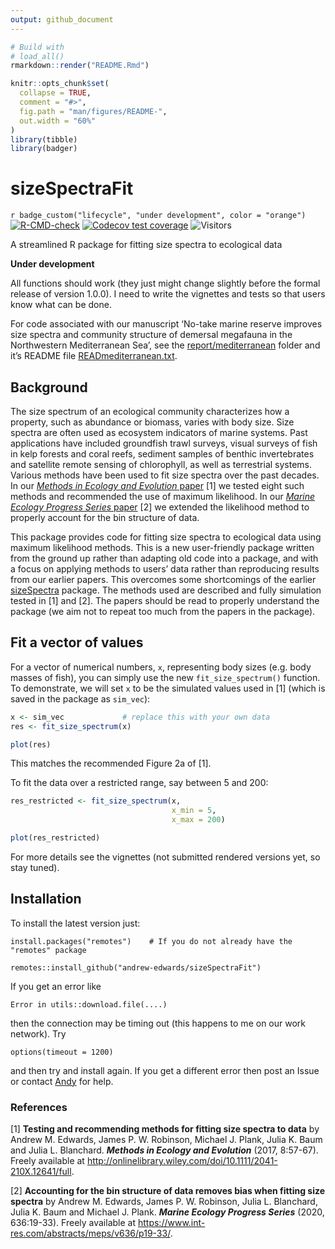 ```yaml
---
output: github_document
---
```


<!-- README.md is generated from README.Rmd. Please edit that file. -->

```r
# Build with
# load_all()
rmarkdown::render("README.Rmd")
```
<!-- which builds the .html that can be viewed locally (but isn't pushed to GitHub;
GitHub uses README.md to make the page you see on GitHub). See pacea if want to
save figures.
-->

```r
knitr::opts_chunk$set(
  collapse = TRUE,
  comment = "#>",
  fig.path = "man/figures/README-",
  out.width = "60%"
)
library(tibble)
library(badger)
```

# sizeSpectraFit

<!-- badges: start -->
<!-- `r badge_lifecycle("under development", "orange")` connection timed out, -->
<!-- 17/9/25, but extracting what's needed here, just does not link to a website-->
`r badge_custom("lifecycle", "under development", color = "orange")`
[![R-CMD-check](https://github.com/andrew-edwards/sizeSpectraFit/actions/workflows/R-CMD-check.yaml/badge.svg)](https://github.com/andrew-edwards/sizeSpectraFit/actions/workflows/R-CMD-check.yaml)
[![Codecov test coverage](https://codecov.io/gh/andrew-edwards/sizeSpectraFit/branch/main/graph/badge.svg)](https://app.codecov.io/gh/andrew-edwards/sizeSpectraFit?branch=main)
![Visitors](https://api.visitorbadge.io/api/visitors?path=https%3A%2F%2Fgithub.com%2Fandrew-edwards%2FsizeSpectraFit&label=VISITORS&countColor=%23263759&style=flat&labelStyle=lower)
<!-- badges: end -->
<!-- see data-raw/ for logo hexSticker code-->

A streamlined R package for fitting size spectra to ecological data

**Under development **

All functions should work (they just might change slightly before the formal
release of version 1.0.0). I need to write the vignettes and tests so that users
know what can be done.

For code associated with our manuscript 'No-take
marine reserve improves size spectra and community structure of demersal
megafauna in the Northwestern Mediterranean Sea', see the
[report/mediterranean](https://github.com/andrew-edwards/sizeSpectraFit/tree/main/report/mediterranean)
folder and it's README file 
[READmediterranean.txt](https://github.com/andrew-edwards/sizeSpectraFit/tree/main/report/mediterranean/READmediterranean.txt).

## Background

The size spectrum of an ecological community characterizes how a property, such
as abundance or biomass, varies with body size. Size spectra are often used as
ecosystem indicators of marine systems. Past applications have included
groundfish trawl surveys, visual surveys of fish in kelp forests and coral
reefs, sediment samples of benthic invertebrates and satellite remote sensing of
chlorophyll, as well as terrestrial systems. Various methods have been used to
fit size spectra over the past decades. In our [*Methods in Ecology and
Evolution*
paper](http://onlinelibrary.wiley.com/doi/10.1111/2041-210X.12641/full) [1] we
tested eight such methods and
recommended the use of maximum likelihood. In our [*Marine Ecology Progress
Series* paper](https://www.int-res.com/abstracts/meps/v636/p19-33/) [2] we extended the likelihood
method to properly account for the bin structure of data. 

This package provides code for fitting size spectra to ecological data using maximum
likelihood methods. This is a new user-friendly package written from the ground up rather than
adapting old code into a package, and with a 
focus on applying methods to users' data rather than reproducing results from
our earlier papers. This overcomes some shortcomings of the earlier
[sizeSpectra](https://github.com/andrew-edwards/sizeSpectra) package.
The methods used are described and fully simulation tested
in [1] and [2]. The papers should be read
to properly understand the package (we aim not to repeat too much from the
papers in the package).


## Fit a vector of values

For a vector of numerical numbers, `x`, representing body sizes (e.g. body
masses of fish), you can simply use the new `fit_size_spectrum()` function. To
demonstrate, we will set `x` to be the simulated values used in [1] (which is
saved in the package as `sim_vec`):
```r
x <- sim_vec             # replace this with your own data
res <- fit_size_spectrum(x)

plot(res)
```

This matches the recommended Figure 2a of [1].

To fit the data over a restricted range, say between 5 and 200:
```r
res_restricted <- fit_size_spectrum(x,
                                    x_min = 5,
                                    x_max = 200)

plot(res_restricted)
```

For more details see the vignettes (not submitted rendered versions yet, so stay
tuned).

<!-- ## Fit a dataframe of values representing binned data -->

## Installation

To install the latest version just:

```
install.packages("remotes")    # If you do not already have the "remotes" package

remotes::install_github("andrew-edwards/sizeSpectraFit")
```

If you get an error like
```
Error in utils::download.file(....)
```
then the connection may be timing out (this happens to me on our work network). Try

```
options(timeout = 1200)
```
and then try and install again. If you get a different error then post an Issue
or contact <a href="mailto:andrew.edwards@dfo-mpo.gc.ca">Andy</a> for help.

### References

[1] **Testing and recommending methods for fitting size spectra to data** by Andrew M. Edwards, James P. W. Robinson, Michael J. Plank, Julia K. Baum and Julia L. Blanchard. ***Methods in Ecology and Evolution*** (2017, 8:57-67). Freely available at <http://onlinelibrary.wiley.com/doi/10.1111/2041-210X.12641/full>.

[2] **Accounting for the bin structure of data removes bias when fitting size spectra** by Andrew M. Edwards, James P. W. Robinson, Julia L. Blanchard, Julia K. Baum and Michael J. Plank. ***Marine Ecology Progress Series*** (2020, 636:19-33). Freely available at <https://www.int-res.com/abstracts/meps/v636/p19-33/>.

<!-- 
### Might still want to copy these dieas from hdiAnalysis:

Could be useful template:

* [results.html](http://htmlpreview.github.io/?https://github.com/andrew-edwards/hdiAnalysis/blob/main/vignettes/results.html)
  -- Designed as a template for users to analyse their own data, by reproducing the results in
  the manuscript as an example.
* [results-extra.html](http://htmlpreview.github.io/?https://github.com/andrew-edwards/hdiAnalysis/blob/main/vignettes/results-extra.html)
  -- Includes further results, calculations, explanations, and figure options.

To run and adapt the code yourself, simply download the raw R Markdown files
from
[results.Rmd](https://github.com/andrew-edwards/hdiAnalysis/blob/main/vignettes/results.Rmd)
or [results-extra.Rmd](https://github.com/andrew-edwards/hdiAnalysis/blob/main/vignettes/results-extra.Rmd).
Run the file locally, and then adapt it for your own data.
-->
